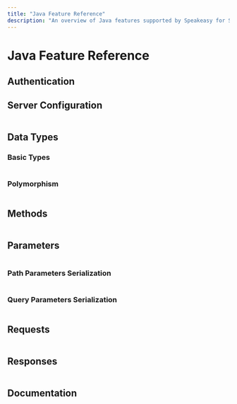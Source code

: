 ```yaml
---
title: "Java Feature Reference"
description: "An overview of Java features supported by Speakeasy for SDK generation from an OpenAPI / Swagger spec."
---
```



# Java Feature Reference

## Authentication

<Table 
  data={[
    { name: "HTTP Basic", support: "✅", docs: "Docs", notes: "" },
    { name: "API Key (bearer, header, cookie, query)", support: "✅", docs: "Docs", notes: "" },
    { name: "OAuth implicit flow", support: "✅", docs: "Docs", notes: "" },
    { name: "OAuth refresh token flow", support: "✅ using security callbacks", docs: "Docs", notes: "" },
    { name: "OAuth client credentials flow", support: "🏗️ Partial", docs: "Docs", notes: "" },
    { name: "mTLS", support: "🏗️ Partial", docs: "Docs", notes: "" }
  ]}
  columns={[
    { key: "name", header: "Name" },
    { key: "support", header: "Support" },
    { key: "docs", header: "Docs" },
    { key: "notes", header: "Notes" }
  ]}
/>

## Server Configuration

<Table 
  data={[
    { name: "URL Templating", support: "✅", docs: "[defining `variables`](/docs/customize-sdks/servers#use-templated-urls)", notes: "" },
    { name: "Multiple server", support: "✅", docs: "[`x-speakeasy-server-id` extension](/docs/customize-sdks/servers#declare-multiple-servers)", notes: "" },
    { name: "Describe server outside your spec", support: "✅", docs: "[`serverUrl` config](/docs/customize-sdks/servers#declare-base-server-url)", notes: "" }
  ]}
  columns={[
    { key: "name", header: "Name" },
    { key: "support", header: "Support" },
    { key: "docs", header: "Docs" },
    { key: "notes", header: "Notes" }
  ]}
/>

## Data Types

### Basic Types

<Table 
  data={[
    { name: "Numbers", support: "✅", docs: "[data-types](https://swagger.io/docs/specification/data-models/data-types/#numbers)", notes: "`float`, `double`, `int32`, `int64`" },
    { name: "Strings", support: "✅", docs: "[data-types](https://swagger.io/docs/specification/data-models/data-types/#strings)", notes: "" },
    { name: "Date Time", support: "✅", docs: "[data-types](https://swagger.io/docs/specification/data-models/data-types/#date-time)", notes: "" },
    { name: "Boolean", support: "✅", docs: "[data-types](https://swagger.io/docs/specification/data-models/data-types/#booleans)", notes: "" },
    { name: "Binary", support: "✅", docs: "[data-types](https://swagger.io/docs/specification/data-models/data-types/#binary)", notes: "" },
    { name: "Enums", support: "✅", docs: "[data-types](https://swagger.io/docs/specification/data-models/data-types/#enumerations)", notes: "" },
    { name: "Arrays", support: "✅", docs: "[data-types](https://swagger.io/docs/specification/data-models/data-types/#arrays)", notes: "" },
    { name: "Maps", support: "✅", docs: "[data-types](https://swagger.io/docs/specification/data-models/data-types/#maps)", notes: "" },
    { name: "Objects", support: "✅", docs: "[data-types](https://swagger.io/docs/specification/data-models/data-types/#objects)", notes: "" },
    { name: "Any", support: "✅", docs: "[data-types](https://swagger.io/docs/specification/data-models/data-types/#any)", notes: "" },
    { name: "Null", support: "✅", docs: "[data-types](https://swagger.io/docs/specification/data-models/data-types/#nil)", notes: "" }
  ]}
  columns={[
    { key: "name", header: "Name" },
    { key: "support", header: "Support" },
    { key: "docs", header: "Docs" },
    { key: "notes", header: "Notes" }
  ]}
/>

### Polymorphism

<Table 
  data={[
    { name: "Union Types", support: "✅", docs: "[Using `oneOf`](https://swagger.io/docs/specification/data-models/oneof-anyof-allof-not/#oneof)", notes: "`anyOf` is treated as `oneOf` and will create a union type object." },
    { name: "Intersection Types", support: "🏗️ Partial", docs: "[Using `allOf`](https://swagger.io/docs/specification/data-models/oneof-anyof-allof-not/#allof)", notes: "" }
  ]}
  columns={[
    { key: "name", header: "Name" },
    { key: "support", header: "Support" },
    { key: "docs", header: "Docs" },
    { key: "notes", header: "Notes" }
  ]}
/>

## Methods

<Table 
  data={[
    { name: "Namespacing", support: "✅", docs: "[grouping operations](/docs/customize-sdks/namespaces)", notes: "" },
    { name: "Multi-level Namespacing", support: "✅", docs: "[multi-level grouping](/docs/customize-sdks/namespaces#define-multi-level-namespaces)", notes: "" },
    { name: "Custom naming", support: "✅", docs: "[`x-speakeasy-name-override` extension](/docs/customize-sdks/methods#change-method-names)", notes: "" },
    { name: "Exclude Methods", support: "✅", docs: "[`x-speakeasy-ignore` extension](/docs/customize-sdks/methods#exclude-methods-from-sdk)", notes: "" },
    { name: "Deprecation", support: "✅", docs: "the [`deprecate` flag](/docs/customize-sdks/methods#deprecate-methods)", notes: "" }
  ]}
  columns={[
    { key: "name", header: "Name" },
    { key: "support", header: "Support" },
    { key: "docs", header: "Docs" },
    { key: "notes", header: "Notes" }
  ]}
/>

## Parameters

<Table 
  data={[
    { name: "Pass Inline", support: "✅", docs: "[flattening parameters](/docs/customize-sdks/methods#configuring-method-signatures)", notes: "" },
    { name: "Pass via Request Object", support: "✅", docs: "[request object](/docs/customize-sdks/methods#configuring-method-signatures)", notes: "" },
    { name: "Exclude Parameters", support: "✅", docs: "[`x-speakeasy-ignore` extension](/docs/customize-sdks/methods#exclude-parameters-from-signatures)", notes: "" },
    { name: "Deprecate Parameters", support: "✅", docs: "the [`deprecate` flag](/docs/customize-sdks/deprecations#deprecate-parameters)", notes: "" },
    { name: "Define globally", support: "✅", docs: "[global parameters](/docs/customize-sdks/globals)", notes: "" }
  ]}
  columns={[
    { key: "name", header: "Name" },
    { key: "support", header: "Support" },
    { key: "docs", header: "Docs" },
    { key: "notes", header: "Notes" }
  ]}
/>

### Path Parameters Serialization

<Table 
  data={[
    { name: "Default (style = simple, explode = false)", support: "✅", docs: "[Swagger Docs](https://swagger.io/docs/specification/serialization/#path/)", notes: "" },
    { name: "Basic types", support: "✅", docs: "[Swagger Docs](https://swagger.io/docs/specification/serialization/#path/)", notes: "" },
    { name: "Simple objects", support: "✅", docs: "[Swagger Docs](https://swagger.io/docs/specification/serialization/#path/)", notes: "" },
    { name: "`label` & `matrix`", support: "❌", docs: "[Swagger Docs](https://swagger.io/docs/specification/serialization/#path/)", notes: "" }
  ]}
  columns={[
    { key: "name", header: "Name" },
    { key: "support", header: "Support" },
    { key: "docs", header: "Docs" },
    { key: "notes", header: "Notes" }
  ]}
/>

### Query Parameters Serialization

<Table 
  data={[
    { name: "`json`", support: "✅", docs: "[Swagger Docs](https://swagger.io/docs/specification/serialization/#query/)", notes: "" },
    { name: "`form`", support: "✅", docs: "[Swagger Docs](https://swagger.io/docs/specification/serialization/#query/)", notes: "" },
    { name: "`spaceDelimited`", support: "✅", docs: "[Swagger Docs](https://swagger.io/docs/specification/serialization/#query/)", notes: "" },
    { name: "`pipeDelimited`", support: "✅", docs: "[Swagger Docs](https://swagger.io/docs/specification/serialization/#query/)", notes: "" },
    { name: "`deepObject`", support: "✅", docs: "[Swagger Docs](https://swagger.io/docs/specification/serialization/#query/)", notes: "" },
    { name: "Basic types", support: "✅", docs: "[Swagger Docs](https://swagger.io/docs/specification/serialization/#query/)", notes: "" },
    { name: "Simple objects", support: "✅", docs: "[Swagger Docs](https://swagger.io/docs/specification/serialization/#query/)", notes: "" }
  ]}
  columns={[
    { key: "name", header: "Name" },
    { key: "support", header: "Support" },
    { key: "docs", header: "Docs" },
    { key: "notes", header: "Notes" }
  ]}
/>

## Requests

<Table 
  data={[
    { name: "Request headers", support: "✅", docs: "[Swagger Docs](https://swagger.io/docs/specification/serialization/#header/)", notes: "" },
    { name: "Request retries", support: "✅", docs: "[retries](/docs/customize-sdks/retries)", notes: "" },
    { name: "`json`", support: "✅", docs: "[Swagger Docs](https://swagger.io/docs/specification/serialization/#request-body/)", notes: "Both `application/json` and `text/json`" },
    { name: "form data", support: "✅", docs: "[Swagger Docs](https://swagger.io/docs/specification/serialization/#request-body/)", notes: "" },
    { name: "binary", support: "✅", docs: "[Swagger Docs](https://swagger.io/docs/specification/serialization/#request-body/)", notes: "" },
    { name: "raw byte", support: "✅", docs: "[Swagger Docs](https://swagger.io/docs/specification/serialization/#request-body/)", notes: "" },
    { name: "plain text", support: "✅", docs: "[Swagger Docs](https://swagger.io/docs/specification/serialization/#request-body/)", notes: "" },
    { name: "`x-www-form-urlencoded`", support: "🏗️ Partial", docs: "[Swagger Docs](https://swagger.io/docs/specification/serialization/#request-body/)", notes: "Including encoding, but not non-object types" },
    { name: "XML", support: "❌", docs: "[Swagger Docs](https://swagger.io/docs/specification/serialization/#request-body/)", notes: "" },
    { name: "Other media types", support: "❌", docs: "[Swagger Docs](https://swagger.io/docs/specification/serialization/#request-body/)", notes: "" }
  ]}
  columns={[
    { key: "name", header: "Name" },
    { key: "support", header: "Support" },
    { key: "docs", header: "Docs" },
    { key: "notes", header: "Notes" }
  ]}
/>

## Responses

<Table 
  data={[
    { name: "Pagination", support: "✅", docs: "[`x-speakeasy-pagination` extension](/docs/customize-sdks/pagination)", notes: "" },
    { name: "Custom Errors", support: "✅", docs: "[`x-speakeasy-errors` extension](/docs/customize-sdks/errors)", notes: "" },
    { name: "json", support: "✅", docs: "[Swagger Docs](https://swagger.io/docs/specification/serialization/#response/)", notes: "" },
    { name: "plain text", support: "✅", docs: "[Swagger Docs](https://swagger.io/docs/specification/serialization/#response/)", notes: "" },
    { name: "binary", support: "✅", docs: "[Swagger Docs](https://swagger.io/docs/specification/serialization/#response/)", notes: "" },
    { name: "raw byte", support: "✅", docs: "[Swagger Docs](https://swagger.io/docs/specification/serialization/#response/)", notes: "" },
    { name: "XML", support: "❌", docs: "[Swagger Docs](https://swagger.io/docs/specification/serialization/#response/)", notes: "" },
    { name: "Other media types", support: "❌", docs: "[Swagger Docs](https://swagger.io/docs/specification/serialization/#response/)", notes: "" }
  ]}
  columns={[
    { key: "name", header: "Name" },
    { key: "support", header: "Support" },
    { key: "docs", header: "Docs" },
    { key: "notes", header: "Notes" }
  ]}
/>

## Documentation

<Table 
  data={[
    { name: "`README` generation", support: "✅", docs: "[README generation](/docs/customize-sdks/sdk-docs)", notes: "" },
    { name: "Usage Snippet generation", support: "✅", docs: "[snippet generation](/docs/customize-sdks/sdk-docs#usage-examples)", notes: "" },
    { name: "Documentation generation", support: "✅", docs: "[documentation generation](/docs/customize-sdks/sdk-docs)", notes: "" }
  ]}
  columns={[
    { key: "name", header: "Name" },
    { key: "support", header: "Support" },
    { key: "docs", header: "Docs" },
    { key: "notes", header: "Notes" }
  ]}
/>
